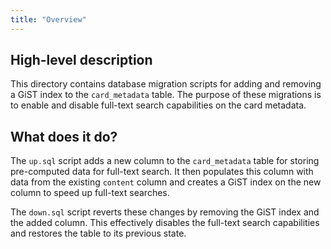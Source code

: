 ```yaml
---
title: "Overview"
---
```


## High-level description
This directory contains database migration scripts for adding and removing a GiST index to the `card_metadata` table. The purpose of these migrations is to enable and disable full-text search capabilities on the card metadata.

## What does it do?
The `up.sql` script adds a new column to the `card_metadata` table for storing pre-computed data for full-text search. It then populates this column with data from the existing `content` column and creates a GiST index on the new column to speed up full-text searches.

The `down.sql` script reverts these changes by removing the GiST index and the added column. This effectively disables the full-text search capabilities and restores the table to its previous state. 
